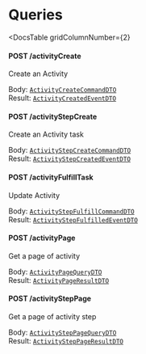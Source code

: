 


<div
  class={"spacer"}
/>



# Queries

<DocsTable
  gridColumnNumber={2}
>

  <div>

  

#### POST /activityCreate



Create an Activity


  </div>

  <div>

    
Body: [`ActivityCreateCommandDTO`](/docs/query--page#query)  
Result: [`ActivityCreatedEventDTO`](/docs/event--page#event)
  </div>

  <div>

  

#### POST /activityStepCreate



Create an Activity task


  </div>

  <div>

    
Body: [`ActivityStepCreateCommandDTO`](/docs/query--page#query)  
Result: [`ActivityStepCreatedEventDTO`](/docs/event--page#event)
  </div>

  <div>

  

#### POST /activityFulfillTask



Update Activity


  </div>

  <div>

    
Body: [`ActivityStepFulfillCommandDTO`](/docs/query--page#query)  
Result: [`ActivityStepFulfilledEventDTO`](/docs/event--page#event)
  </div>

  <div>

  

#### POST /activityPage



Get a page of activity


  </div>

  <div>

    
Body: [`ActivityPageQueryDTO`](/docs/activity-page--page#activity-page)  
Result: [`ActivityPageResultDTO`](/docs/activity-page--page#activity-page)
  </div>

  <div>

  

#### POST /activityStepPage



Get a page of activity step


  </div>

  <div>

    
Body: [`ActivityStepPageQueryDTO`](/docs/activity-step-page--page#activity-step-page)  
Result: [`ActivityStepPageResultDTO`](/docs/activity-step-page--page#activity-step-page)
  </div>
</DocsTable>

<div
  class={"spacer"}
/>


